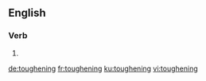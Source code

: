 
==English==

===Verb===
{{head|en|present participle}}

# {{present participle of|toughen|lang=en}}

[[de:toughening]]
[[fr:toughening]]
[[ku:toughening]]
[[vi:toughening]]
